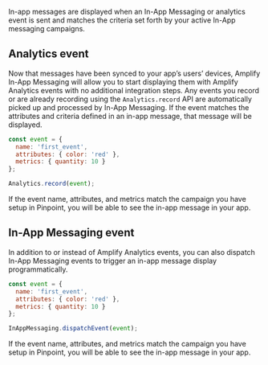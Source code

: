 In-app messages are displayed when an In-App Messaging or analytics event is sent and matches the criteria set forth by your active In-App messaging campaigns.

## Analytics event

Now that messages have been synced to your app’s users’ devices, Amplify In-App Messaging will allow you to start displaying them with Amplify Analytics events with no additional integration steps. Any events you record or are already recording using the `Analytics.record` API are automatically picked up and processed by In-App Messaging. If the event matches the attributes and criteria defined in an in-app message, that message will be displayed.

```js
const event = {
  name: 'first_event',
  attributes: { color: 'red' },
  metrics: { quantity: 10 }
};

Analytics.record(event);
```

If the event name, attributes, and metrics match the campaign you have setup in Pinpoint, you will be able to see the in-app message in your app.

## In-App Messaging event

In addition to or instead of Amplify Analytics events, you can also dispatch In-App Messaging events to trigger an in-app message display programmatically.

```js
const event = {
  name: 'first_event',
  attributes: { color: 'red' },
  metrics: { quantity: 10 }
};

InAppMessaging.dispatchEvent(event);
```

If the event name, attributes, and metrics match the campaign you have setup in Pinpoint, you will be able to see the in-app message in your app.
